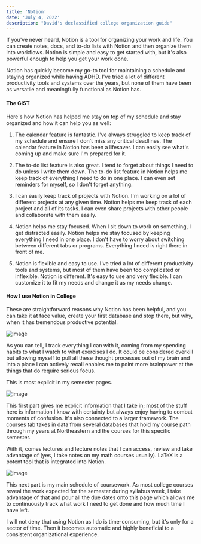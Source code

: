 ```yaml
---
title: 'Notion'
date: 'July 4, 2022'
description: "David's declassified college organization guide"
---
```


If you've never heard, Notion is a tool for organizing your work and life.
You can create notes, docs, and to-do lists with Notion and then organize them into workflows.
Notion is simple and easy to get started with, but it's also powerful enough to help you get your work done.

Notion has quickly become my go-to tool for maintaining a schedule and staying organized while having ADHD.
I've tried a lot of different productivity tools and systems over the years, but none of them have been as versatile and meaningfully functional as Notion has.

#### **The** **GIST**

Here's how Notion has helped me stay on top of my schedule and stay organized and how it can help you as well:

1. The calendar feature is fantastic. I've always struggled to keep track of my schedule and ensure I don't miss any critical deadlines. The calendar feature in Notion has been a lifesaver. I can easily see what's coming up and make sure I'm prepared for it.

2. The to-do list feature is also great. I tend to forget about things I need to do unless I write them down. The to-do list feature in Notion helps me keep track of everything I need to do in one place. I can even set reminders for myself, so I don't forget anything.

3. I can easily keep track of projects with Notion. I'm working on a lot of different projects at any given time. Notion helps me keep track of each project and all of its tasks. I can even share projects with other people and collaborate with them easily.

4. Notion helps me stay focused. When I sit down to work on something, I get distracted easily. Notion helps me stay focused by keeping everything I need in one place. I don't have to worry about switching between different tabs or programs. Everything I need is right there in front of me.

5. Notion is flexible and easy to use. I've tried a lot of different productivity tools and systems, but most of them have been too complicated or inflexible. Notion is different. It's easy to use and very flexible. I can customize it to fit my needs and change it as my needs change.

#### **How I use Notion in College**

These are straightforward reasons why Notion has been helpful, and you can take it at face value, create your first database and stop there, but why, when it has tremendous productive potential.

![image](https://res.craft.do/user/full/49f0de91-e1e2-060e-382c-c03ef3ae5fc3/doc/FE560582-D21E-40F0-AE03-8C5983E7464B/BC4F0F40-A4E2-4C36-83DA-A9DC484F3CC6_2/vkV0CvJNvsby7IjABA6xV6Mehp4vDA2T6OdSTexDo30z/Image.png)

As you can tell, I track everything I can with it, coming from my spending habits to what I watch to what exercises I do. It could be considered overkill but allowing myself to pull all these thought processes out of my brain and into a place I can actively recall enables me to point more brainpower at the things that do require serious focus.

This is most explicit in my semester pages.

![image](https://res.craft.do/user/full/49f0de91-e1e2-060e-382c-c03ef3ae5fc3/doc/FE560582-D21E-40F0-AE03-8C5983E7464B/6354C86F-FB3E-40DF-815E-7AAED3E17F86_2/UxN6LEGBkSEAMdnlv62xX5An1CbEcsgCjsHAuUJ3Wr0z/Image.png)

This first part gives me explicit information that I take in; most of the stuff here is information I know with certainty but always enjoy having to combat moments of confusion. It's also connected to a larger framework. The courses tab takes in data from several databases that hold my course path through my years at Northeastern and the courses for this specific semester.

With it, comes lectures and lecture notes that I can access, review and take advantage of (yes, I take notes on my math courses usually). LaTeX is a potent tool that is integrated into Notion.

![image](https://res.craft.do/user/full/49f0de91-e1e2-060e-382c-c03ef3ae5fc3/doc/FE560582-D21E-40F0-AE03-8C5983E7464B/173785E9-54E5-451F-ABF3-2ACFFA272585_2/pPdJ3wSEDHzIQe50shM48V3ex0fAvskOFgcRLmhDsMYz/Image.png)

This next part is my main schedule of coursework. As most college courses reveal the work expected for the semester during syllabus week, I take advantage of that and pour all the due dates onto this page which allows me to continuously track what work I need to get done and how much time I have left.

I will not deny that using Notion as I do is time-consuming, but it's only for a sector of time. Then it becomes automatic and highly beneficial to a consistent organizational experience.
